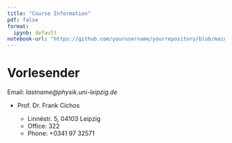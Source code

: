 ```yaml
---
title: "Course Information"
pdf: false
format:
  ipynb: default
notebook-url: "https://github.com/yourusername/yourrepository/blob/main/notebooks/my-document.ipynb"
---
```



Vorlesender
===========

Email: *lastname@physik.uni-leipzig.de*

* Prof. Dr. Frank Cichos

  * Linnéstr. 5, 04103 Leipzig
  * Office: 322
  * Phone: +0341 97 32571
